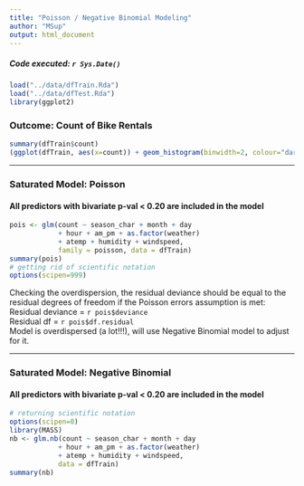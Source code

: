 ```yaml
---
title: "Poisson / Negative Binomial Modeling"
author: "MSup"
output: html_document
---
```

##### Code executed: `r Sys.Date()`

```r
load("../data/dfTrain.Rda") 
load("../data/dfTest.Rda") 
library(ggplot2)
```

### Outcome: Count of Bike Rentals 
```r
summary(dfTrain$count)
(ggplot(dfTrain, aes(x=count)) + geom_histogram(binwidth=2, colour="darkblue", fill="white") + ggtitle("Distribution of Count") + theme_bw() + geom_vline(aes(xintercept=median(count, na.rm=T)), color="sienna1", linetype="dashed", size=1))
```

***

### Saturated Model: Poisson 
#### All predictors with bivariate p-val < 0.20 are included in the model 
```r
pois <- glm(count ~ season_char + month + day 
            + hour + am_pm + as.factor(weather)
            + atemp + humidity + windspeed, 
            family = poisson, data = dfTrain)
summary(pois)
# getting rid of scientific notation
options(scipen=999)
```
Checking the overdispersion, the residual deviance should be equal to the residual degrees of freedom if the Poisson errors assumption is met:
Residual deviance = `r pois$deviance`  
Residual df = `r pois$df.residual`  
Model is overdispersed (a lot!!!), will use Negative Binomial model to adjust for it.  

***

### Saturated Model: Negative Binomial 
#### All predictors with bivariate p-val < 0.20 are included in the model 
```r
# returning scientific notation
options(scipen=0)
library(MASS)
nb <- glm.nb(count ~ season_char + month + day 
            + hour + am_pm + as.factor(weather)
            + atemp + humidity + windspeed, 
            data = dfTrain)
summary(nb)
```







